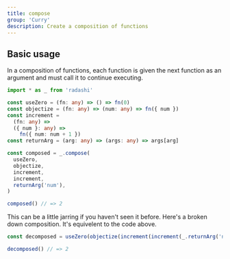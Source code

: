 ```yaml
---
title: compose
group: 'Curry'
description: Create a composition of functions
---
```


## Basic usage

In a composition of functions, each function is given the next function as an argument and must call it to continue executing.

```ts
import * as _ from 'radashi'

const useZero = (fn: any) => () => fn(0)
const objectize = (fn: any) => (num: any) => fn({ num })
const increment =
  (fn: any) =>
  ({ num }: any) =>
    fn({ num: num + 1 })
const returnArg = (arg: any) => (args: any) => args[arg]

const composed = _.compose(
  useZero,
  objectize,
  increment,
  increment,
  returnArg('num'),
)

composed() // => 2
```

This can be a little jarring if you haven't seen it before. Here's a broken down composition. It's equivelent to the code above.

```ts
const decomposed = useZero(objectize(increment(increment(_.returnArg('num')))))

decomposed() // => 2
```
